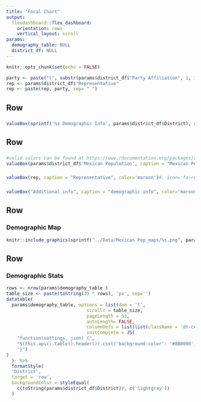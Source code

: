---
title: "Focal Chart"
output: 
  flexdashboard::flex_dashboard:
    orientation: rows
    vertical_layout: scroll
params:
  demography_table: NULL
  district_df: NULL
---

<style>

body {
  padding-top:0px
}

.navbar{
  visibility: hidden
}

</style>

<style>
.datatables{
    overflow: auto;
}
</style>

```{r setup, include=FALSE}
knitr::opts_chunk$set(echo = FALSE)
```


```{r}

party <- paste("(", substr(params$district_df$"Party Affiliation", 1, 1), ")", sep = "")
rep <- params$district_df$"Representative"
rep <- paste(rep, party, sep= " ")
```


Row
-------------------------------------
###

```{r}
valueBox(sprintf('%s Demographic Info', params$district_df$District), color = 'maroon') 
```

Row
-------------------------------------
### 
```{r}
#valid colors can be found at https://www.rdocumentation.org/packages/shinydashboard/versions/0.7.1/topics/validColors
valueBox(params$district_df$'Mexican Population', caption = "Mexican Population", icon="fa-male", color='maroon')

```

###
```{r}
valueBox(rep, caption = "Representative", color='maroon')#, icon='fa-republican')
```

### 
```{r}
valueBox("Additional info", caption = "demographic info", color='maroon')
```
    

Row {data-width=20, data-length=1000}
-------------------------------------
  
### Demographic Map 
```{r, out.width=100}
knitr::include_graphics(sprintf("../Data/Mexican Pop_maps/%s.png", params$district_df$State))
```

Row {data-width=20, data-length=2000}
-------------------------------------
  
### Demographic Stats
    
```{r}
rows <- nrow(params$demography_table )
table_size <- paste(toString(39 * rows), 'px', sep='')
datatable(
  params$demography_table, options = list(dom = 't',
                              scrollY = table_size,
                              pageLength = 53,
                              autoLength= FALSE,
                              columnDefs = list(list(className = 'dt-center', targets = "_all")),
                              initComplete = JS(
    "function(settings, json) {",
    "$(this.api().table().header()).css({'background-color': '#8B0000', 'color': '#fff'});",
    "}")
)
  )  %>%
  formatStyle(
  'District',
  target = 'row', 
  backgroundColor = styleEqual(
    c(toString(params$district_df$District)), c('lightgray'))
  )

```



